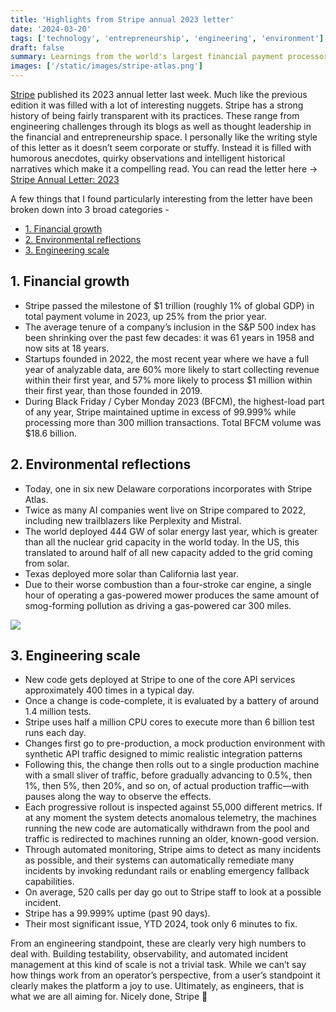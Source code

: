 ```yaml
---
title: 'Highlights from Stripe annual 2023 letter'
date: '2024-03-20'
tags: ['technology', 'entrepreneurship', 'engineering', 'environment']
draft: false
summary: Learnings from the world's largest financial payment processor
images: ['/static/images/stripe-atlas.png']
---
```


[Stripe](https://stripe.com/) published its 2023 annual letter last week. Much like the previous edition it was filled with a lot of interesting nuggets. Stripe has a strong history of being fairly transparent with its practices. These range from engineering challenges through its blogs as well as thought leadership in the financial and entrepreneurship space. I personally like the writing style of this letter as it doesn’t seem corporate or stuffy. Instead it is filled with humorous anecdotes,  quirky observations and intelligent historical narratives which make it a compelling read. You can read the letter here → [Stripe Annual Letter: 2023](https://stripe.com/annual-updates/2023)

A few things that I found particularly interesting from the letter have been broken down into 3 broad categories -

- [1. Financial growth](#1-financial-growth)
- [2. Environmental reflections](#2-environmental-reflections)
- [3. Engineering scale](#3-engineering-scale)

## 1. Financial growth 

- Stripe passed the milestone of $1 trillion (roughly 1% of global GDP) in total payment volume in 2023, up 25% from the prior year.
- The average tenure of a company’s inclusion in the S&P 500 index has been shrinking over the past few decades: it was 61 years in 1958 and now sits at 18 years.
- Startups founded in 2022, the most recent year where we have a full year of analyzable data, are 60% more likely to start collecting revenue within their first year, and 57% more likely to process $1 million within their first year, than those founded in 2019.
- During Black Friday / Cyber Monday 2023 (BFCM), the highest-load part of any year, Stripe maintained uptime in excess of 99.999% while processing more than 300 million transactions. Total BFCM volume was $18.6 billion. 


## 2. Environmental reflections

- Today, one in six new Delaware corporations incorporates with Stripe Atlas.
- Twice as many AI companies went live on Stripe compared to 2022, including new trailblazers like Perplexity and Mistral.
- The world deployed 444 GW of solar energy last year, which is greater than all the nuclear grid capacity in the world today. In the US, this translated to around half of all new capacity added to the grid coming from solar.
- Texas deployed more solar than California last year.
- Due to their worse combustion than a four-stroke car engine, a single hour of operating a gas-powered mower produces the same amount of smog-forming pollution as driving a gas-powered car 300 miles.

![](/static/images/stripe-env.png)

## 3. Engineering scale 

- New code gets deployed at Stripe to one of the core API services approximately 400 times in a typical day.
- Once a change is code-complete, it is evaluated by a battery of around 1.4 million tests. 
- Stripe uses half a million CPU cores to execute more than 6 billion test runs each day.
- Changes first go to pre-production, a mock production environment with synthetic API traffic designed to mimic realistic integration patterns
- Following this, the change then rolls out to a single production machine with a small sliver of traffic, before gradually advancing to 0.5%, then 1%, then 5%, then 20%, and so on, of actual production traffic—with pauses along the way to observe the effects. 
- Each progressive rollout is inspected against 55,000 different metrics. If at any moment the system detects anomalous telemetry, the machines running the new code are automatically withdrawn from the pool and traffic is redirected to machines running an older, known-good version.
- Through automated monitoring, Stripe aims to detect as many incidents as possible, and their systems can automatically remediate many incidents by invoking redundant rails or enabling emergency fallback capabilities. 
- On average, 520 calls per day go out to Stripe staff to look at a possible incident.
- Stripe has a 99.999% uptime (past 90 days). 
- Their most significant issue, YTD 2024, took only 6 minutes to fix.

From an engineering standpoint, these are clearly very high numbers to deal with. Building testability, observability, and automated incident management at this kind of scale is not a trivial task. While we can’t say how things work from an operator’s perspective, from a user’s standpoint it clearly makes the platform a joy to use. Ultimately, as engineers, that is what we are all aiming for. Nicely done, Stripe 🙌 